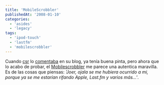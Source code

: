 ```yaml
---
title: 'MobileScrobbler'
publishedAt: '2008-01-10'
categories:
  - 'asides'
  - 'legacy'
tags:
  - 'ipod-touch'
  - 'lastfm'
  - 'mobilescrobbler'
---
```


Cuando [csr](http://obm.corcoles.net/) lo [comentaba](http://obm.corcoles.net/20071228/mobilescrobbler-killer-app-para-el-iphone/) en su blog, ya tenía buena pinta, pero ahora que lo acabo de probar, el [Mobilescrobbler](http://dev.c99.org/MobileScrobbler/) me parece una autentica maravilla. Es de las cosas que piensas: _'Joer, ojala se me hubiera ocurrido a mi, porque ya se me estarían rifando Apple, Last.fm y varios más...'_.
